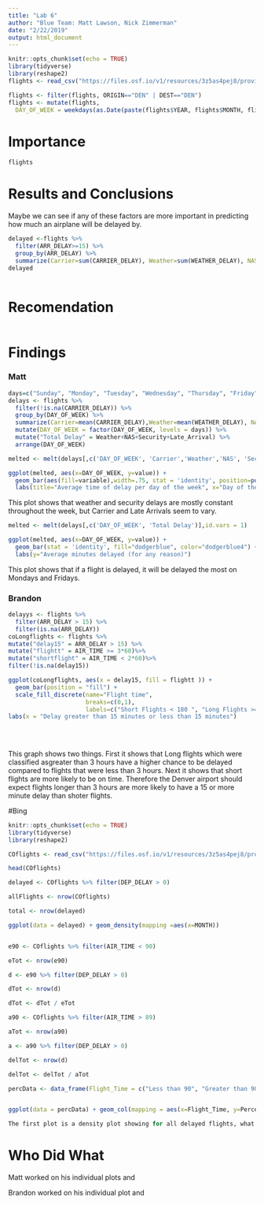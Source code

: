 ```yaml
---
title: "Lab 6"
author: "Blue Team: Matt Lawson, Nick Zimmerman"
date: "2/22/2019"
output: html_document
---
```


```r
knitr::opts_chunk$set(echo = TRUE)
library(tidyverse)
library(reshape2)
flights <- read_csv("https://files.osf.io/v1/resources/3z5as4pej8/providers/osfstorage/5a8ca28f57103100104584db")
```

```r
flights <- filter(flights, ORIGIN=="DEN" | DEST=="DEN")
flights <- mutate(flights,
  DAY_OF_WEEK = weekdays(as.Date(paste(flights$YEAR, flights$MONTH, flights$DAY_OF_MONTH, sep="-"))))
```


# Importance

```r
flights
```


# Results and Conclusions
Maybe we can see if any of these factors are more important in predicting how much an airplane will be delayed by.
```r
delayed <-flights %>%
  filter(ARR_DELAY>=15) %>%
  group_by(ARR_DELAY) %>%
  summarize(Carrier=sum(CARRIER_DELAY), Weather=sum(WEATHER_DELAY), NAS=sum(NAS_DELAY), Security=sum(SECURITY_DELAY), Late=sum(LATE_AIRCRAFT_DELAY))
delayed
  
```


# Recomendation

```r

```


# Findings


### Matt
```r
days=c("Sunday", "Monday", "Tuesday", "Wednesday", "Thursday", "Friday", "Saturday")
delays <- flights %>%
  filter(!is.na(CARRIER_DELAY)) %>%
  group_by(DAY_OF_WEEK) %>%
  summarize(Carrier=mean(CARRIER_DELAY),Weather=mean(WEATHER_DELAY), NAS=mean(NAS_DELAY), Security=mean(SECURITY_DELAY), Late_Arrival=mean(LATE_AIRCRAFT_DELAY)) %>%
  mutate(DAY_OF_WEEK = factor(DAY_OF_WEEK, levels = days)) %>%
  mutate("Total Delay" = Weather+NAS+Security+Late_Arrival) %>%
  arrange(DAY_OF_WEEK) 
```


```r
melted <- melt(delays[,c('DAY_OF_WEEK', 'Carrier','Weather','NAS', 'Security', 'Late_Arrival')],id.vars = 1)

ggplot(melted, aes(x=DAY_OF_WEEK, y=value)) + 
  geom_bar(aes(fill=variable),width=.75, stat = 'identity', position=position_dodge()) + 
  labs(title="Average time of delay per day of the week", x="Day of the Week", y="Average delay time", fill="Type of delay")
```

This plot shows that weather and security delays are mostly constant throughout the week, but Carrier and Late Arrivals seem to vary.

```r
melted <- melt(delays[,c('DAY_OF_WEEK', 'Total Delay')],id.vars = 1)

ggplot(melted, aes(x=DAY_OF_WEEK, y=value)) + 
  geom_bar(stat = 'identity', fill="dodgerblue", color="dodgerblue4") + 
  labs(y="Average minutes delayed (for any reason)")
```

This plot shows that if a flight is delayed, it will be delayed the most on Mondays and Fridays.


### Brandon
```r
delayys <- flights %>%
  filter(ARR_DELAY > 15) %>%
  filter(is.na(ARR_DELAY))
coLongflights <- flights %>%
mutate("delay15" = ARR_DELAY > 15) %>%
mutate("flightt" = AIR_TIME >= 3*60)%>%
mutate("shortflight" = AIR_TIME < 2*60)%>%
filter(!is.na(delay15)) 
```  
```r
ggplot(coLongflights, aes(x = delay15, fill = flightt )) + 
  geom_bar(position = "fill") +
  scale_fill_discrete(name="Flight time",
                      breaks=c(0,1),
                      labels=c("Short Flights < 180 ", "Long Flights >= 180")) + 
labs(x = "Delay greater than 15 minutes or less than 15 minutes")
   
  
 
```

This graph shows two things. First it shows that Long flights which were classified asgreater than 3 hours have a higher chance to be delayed compared to flights that were less than 3 hours. Next it shows that short flights are more likely to be on time. Therefore the Denver airport should expect flights longer than 3 hours are more likely to have a 15 or more minute delay than shoter flights.

#Bing

```r
knitr::opts_chunk$set(echo = TRUE)
library(tidyverse)
library(reshape2)

COflights <- read_csv("https://files.osf.io/v1/resources/3z5as4pej8/providers/osfstorage/5a8ca28f57103100104584db")

head(COflights)

delayed <- COflights %>% filter(DEP_DELAY > 0)

allFlights <- nrow(COflights)

total <- nrow(delayed)

ggplot(data = delayed) + geom_density(mapping =aes(x=MONTH))


e90 <- COflights %>% filter(AIR_TIME < 90)

eTot <- nrow(e90)

d <- e90 %>% filter(DEP_DELAY > 0)

dTot <- nrow(d)

dTot <- dTot / eTot

a90 <- COflights %>% filter(AIR_TIME > 89)

aTot <- nrow(a90)

a <- a90 %>% filter(DEP_DELAY > 0)

delTot <- nrow(d)

delTot <- delTot / aTot

percData <- data_frame(Flight_Time = c("Less than 90", "Greater than 90"), Percentage_Late = c(dTot, delTot))


ggplot(data = percData) + geom_col(mapping = aes(x=Flight_Time, y=Percentage_Late))

The first plot is a density plot showing for all delayed flights, what percentage came from each month. As we can see the most amount of delayed flights came from either June or July, so we can see those months affect the amount of delayed flights there are. As we can for the second plot, flights that are less than 90 minutes almost 30% of them are delayed, while just over 10% of flights that are over 90 minutes long are delayed.
```

# Who Did What

Matt worked on his individual plots and

Brandon worked on his individual plot and
